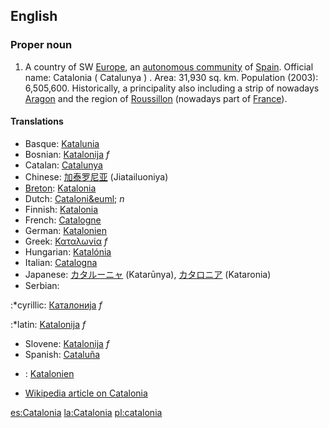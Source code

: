 ==English==
===Proper noun===
#A country of SW [[Europe]], an [[autonomous community]] of [[Spain]]. Official name: Catalonia ( Catalunya ) . Area: 31,930 sq. km. Population (2003): 6,505,600. Historically, a principality also including a strip of nowadays [[Aragon]] and the region of [[Roussillon]] (nowadays part of [[France]]). 

====Translations====
*Basque: [[Katalunia]]
*Bosnian: [[Katalonija]] ''f''
*Catalan: [[Catalunya]]
*Chinese: [[加泰罗尼亚]] (Jiatailuoniya)
*[[Breton]]: [[Katalonia]]
*Dutch: [[Cataloni&euml;]] ''n''
*Finnish: [[Katalonia]]
*French: [[Catalogne]]
*German: [[Katalonien]]
*Greek: [[Καταλωνία]] ''f''
*Hungarian: [[Katalónia]]
*Italian: [[Catalogna]]
*Japanese: [[カタルーニャ]] (Katarūnya), [[カタロニア]] (Kataronia)
*Serbian:
:*cyrillic: [[Каталонија]] ''f''
:*latin: [[Katalonija]] ''f''
*Slovene: [[Katalonija]] ''f''
*Spanish: [[Cataluña]]
*{{sv}}: [[Katalonien]]

*[[w:Catalonia|Wikipedia article on Catalonia]]

[[es:Catalonia]]
[[la:Catalonia]]
[[pl:catalonia]]